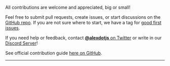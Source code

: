 <head>
  <link rel="canonical" href="https://trpc.io/docs/contributing" />
</head>


All contributions are welcome and appreciated, big or small!

Feel free to submit pull requests, create issues, or start discussions on the [GitHub repo](https://github.com/trpc/trpc). If you are not sure where to start, we have a tag for [good first issues](https://github.com/trpc/trpc/issues?q=is%3Aopen+is%3Aissue+label%3A%22%F0%9F%91%89+good+first+issue%22).

If you need help or feedback, contact [**@alexdotjs** on Twitter](https://twitter.com/alexdotjs) or write in our [Discord Server](https://trpc.io/discord)!

See official contribution guide [here on GitHub](https://github.com/trpc/trpc/blob/main/CONTRIBUTING.md).

---

<GithubSponsorButton />
